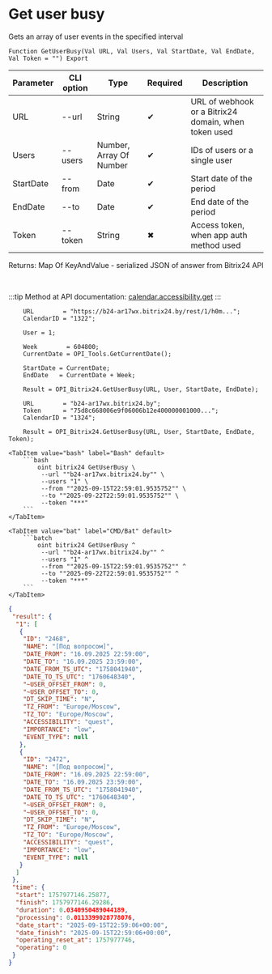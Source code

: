 ﻿---
sidebar_position: 5
description: Get user busy and other functions to work with Bitrix24 in the Open Integration Package, a free open-source integration library for 1C:Enterprise 8, OneScript and CLI
keywords: [1C, 1С, 1С:Enterprise, 1С:Enterprise 8.3, API, Integration, Services, Exchange, OneScript, CLI, Bitrix24]
---


# Get user busy
 Gets an array of user events in the specified interval



`Function GetUserBusy(Val URL, Val Users, Val StartDate, Val EndDate, Val Token = "") Export`

  | Parameter | CLI option | Type | Required | Description |
  |-|-|-|-|-|
  | URL | --url | String | &#x2714; | URL of webhook or a Bitrix24 domain, when token used |
  | Users | --users | Number, Array Of Number | &#x2714; | IDs of users or a single user |
  | StartDate | --from | Date | &#x2714; | Start date of the period |
  | EndDate | --to | Date | &#x2714; | End date of the period |
  | Token | --token | String | &#x2716; | Access token, when app auth method used |

  
  Returns:  Map Of KeyAndValue - serialized JSON of answer from Bitrix24 API

<br/>

:::tip
Method at API documentation: [calendar.accessibility.get](https://apidocs.bitrix24.ru/api-reference/calendar/calendar-accessibility-get.html)
:::
<br/>



```bsl title="1C:Enterprise/OneScript code example"
    URL        = "https://b24-ar17wx.bitrix24.by/rest/1/h0m...";
    CalendarID = "1322";

    User = 1;

    Week        = 604800;
    CurrentDate = OPI_Tools.GetCurrentDate();

    StartDate = CurrentDate;
    EndDate   = CurrentDate + Week;

    Result = OPI_Bitrix24.GetUserBusy(URL, User, StartDate, EndDate);

    URL        = "b24-ar17wx.bitrix24.by";
    Token      = "75d8c668006e9f06006b12e400000001000...";
    CalendarID = "1324";

    Result = OPI_Bitrix24.GetUserBusy(URL, User, StartDate, EndDate, Token);
```
 

 <Tabs>
  
    <TabItem value="bash" label="Bash" default>
        ```bash
            oint bitrix24 GetUserBusy \
             --url ""b24-ar17wx.bitrix24.by"" \
             --users "1" \
             --from ""2025-09-15T22:59:01.9535752"" \
             --to ""2025-09-22T22:59:01.9535752"" \
             --token "***"
        ```
    </TabItem>
  
    <TabItem value="bat" label="CMD/Bat" default>
        ```batch
            oint bitrix24 GetUserBusy ^
             --url ""b24-ar17wx.bitrix24.by"" ^
             --users "1" ^
             --from ""2025-09-15T22:59:01.9535752"" ^
             --to ""2025-09-22T22:59:01.9535752"" ^
             --token "***"
        ```
    </TabItem>
</Tabs>


```json title="Result"
{
 "result": {
  "1": [
   {
    "ID": "2468",
    "NAME": "[Под вопросом]",
    "DATE_FROM": "16.09.2025 22:59:00",
    "DATE_TO": "16.09.2025 23:59:00",
    "DATE_FROM_TS_UTC": "1758041940",
    "DATE_TO_TS_UTC": "1760648340",
    "~USER_OFFSET_FROM": 0,
    "~USER_OFFSET_TO": 0,
    "DT_SKIP_TIME": "N",
    "TZ_FROM": "Europe/Moscow",
    "TZ_TO": "Europe/Moscow",
    "ACCESSIBILITY": "quest",
    "IMPORTANCE": "low",
    "EVENT_TYPE": null
   },
   {
    "ID": "2472",
    "NAME": "[Под вопросом]",
    "DATE_FROM": "16.09.2025 22:59:00",
    "DATE_TO": "16.09.2025 23:59:00",
    "DATE_FROM_TS_UTC": "1758041940",
    "DATE_TO_TS_UTC": "1760648340",
    "~USER_OFFSET_FROM": 0,
    "~USER_OFFSET_TO": 0,
    "DT_SKIP_TIME": "N",
    "TZ_FROM": "Europe/Moscow",
    "TZ_TO": "Europe/Moscow",
    "ACCESSIBILITY": "quest",
    "IMPORTANCE": "low",
    "EVENT_TYPE": null
   }
  ]
 },
 "time": {
  "start": 1757977146.25877,
  "finish": 1757977146.29286,
  "duration": 0.0340950489044189,
  "processing": 0.0113399028778076,
  "date_start": "2025-09-15T22:59:06+00:00",
  "date_finish": "2025-09-15T22:59:06+00:00",
  "operating_reset_at": 1757977746,
  "operating": 0
 }
}
```
